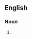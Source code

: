 {{also|jacks-of-all-trades|Jacks of all trades|Jacks-of-all-trades|Jacks of all Trades}}

==English==

===Noun===
{{head|en|noun form}}

# {{plural of|jack of all trades|lang=en}}